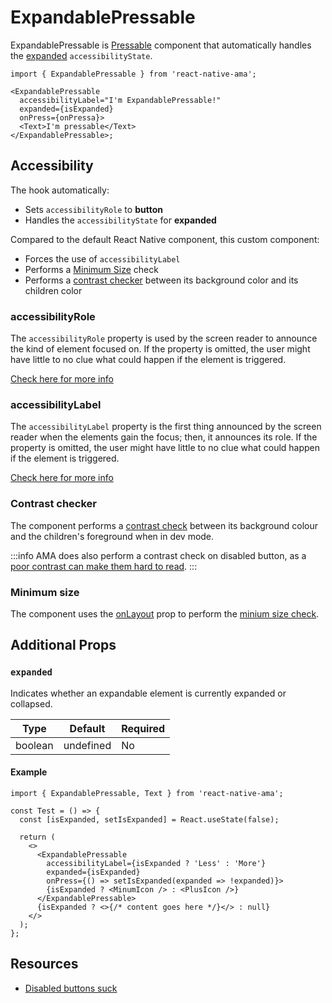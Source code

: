 

# ExpandablePressable

ExpandablePressable is [Pressable](/docs/components/Pressable) component that automatically handles the [expanded](https://reactnative.dev/docs/accessibility#accessibilitystate) `accessibilityState`.

```tsx
import { ExpandablePressable } from 'react-native-ama';

<ExpandablePressable
  accessibilityLabel="I'm ExpandablePressable!"
  expanded={isExpanded}
  onPress={onPressa}>
  <Text>I'm pressable</Text>
</ExpandablePressable>;
```

## Accessibility

The hook automatically:

- Sets `accessibilityRole` to **button**
- Handles the `accessibilityState` for **expanded**

Compared to the default React Native component, this custom component:

- Forces the use of `accessibilityLabel` <DevOnly />
- Performs a [Minimum Size](/docs/guidelines/minimum-size) check <DevOnly />
- Performs a [contrast checker](/docs/guidelines/contrast) between its background color and its children color <DevOnly />

### accessibilityRole

The `accessibilityRole` property is used by the screen reader to announce the kind of element focused on. If the property is omitted, the user might have little to no clue what could happen if the element is triggered.

[Check here for more info](/docs/guidelines/accessibility-role)

### accessibilityLabel

The `accessibilityLabel` property is the first thing announced by the screen reader when the elements gain the focus; then, it announces its role. If the property is omitted, the user might have little to no clue what could happen if the element is triggered.

[Check here for more info](/docs/guidelines/accessibility-label)

### Contrast checker

The component performs a [contrast check](/docs/guidelines/contrast) between its background colour and the children's foreground when in dev mode.

:::info
AMA does also perform a contrast check on disabled button, as a [poor contrast can make them hard to read](https://axesslab.com/disabled-buttons-suck/#they-are-hard-to-see).
:::

### Minimum size

The component uses the [onLayout](https://reactnative.dev/docs/layoutevent) prop to perform the [minium size check](/docs/guidelines/minimum-size).

## Additional Props

### `expanded`

Indicates whether an expandable element is currently expanded or collapsed.

| Type    | Default   | Required |
|---------|-----------|----------|
| boolean | undefined | No       |

#### Example

```tsx
import { ExpandablePressable, Text } from 'react-native-ama';

const Test = () => {
  const [isExpanded, setIsExpanded] = React.useState(false);

  return (
    <>
      <ExpandablePressable
        accessibilityLabel={isExpanded ? 'Less' : 'More'}
        expanded={isExpanded}
        onPress={() => setIsExpanded(expanded => !expanded)}>
        {isExpanded ? <MinumIcon /> : <PlusIcon />}
      </ExpandablePressable>
      {isExpanded ? <>{/* content goes here */}</> : null}
    </>
  );
};
```

## Resources

- [Disabled buttons suck](https://axesslab.com/disabled-buttons-suck/)
